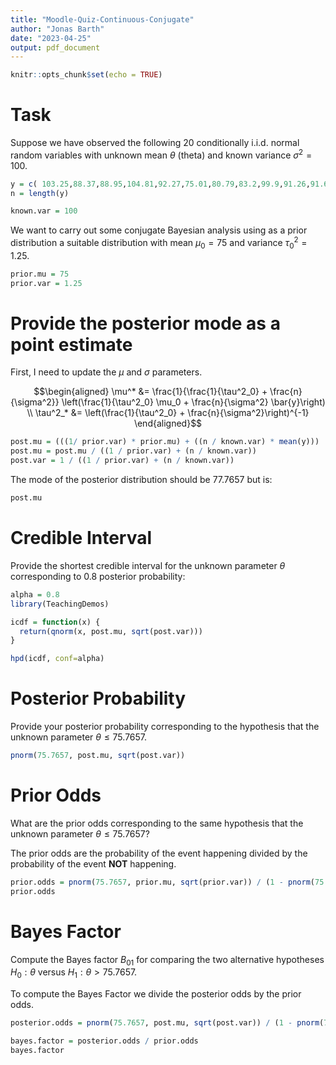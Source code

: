```yaml
---
title: "Moodle-Quiz-Continuous-Conjugate"
author: "Jonas Barth"
date: "2023-04-25"
output: pdf_document
---
```


```r
knitr::opts_chunk$set(echo = TRUE)
```

# Task
Suppose we have observed the following 20 conditionally i.i.d. normal random variables with unknown mean $\theta$ (theta) and known variance $\sigma^2=100$.

```r
y = c( 103.25,88.37,88.95,104.81,92.27,75.01,80.79,83.2,99.9,91.26,91.67,88.77,82.1,105.53,92.64,67.99,94.67,82.93,76.98,85.48)
n = length(y)

known.var = 100
```

We want to carry out some conjugate Bayesian analysis using as a prior distribution a suitable distribution with mean $\mu_0 = 75$ and variance $\tau^2_0 = 1.25$.

```r
prior.mu = 75
prior.var = 1.25
```


# Provide the posterior mode as a point estimate
First, I need to update the $\mu$ and $\sigma$ parameters.

$$\begin{aligned}
\mu^* &= \frac{1}{\frac{1}{\tau^2_0} + \frac{n}{\sigma^2}} \left(\frac{1}{\tau^2_0} \mu_0 + \frac{n}{\sigma^2} \bar{y}\right) \\
\tau^2_* &= \left(\frac{1}{\tau^2_0} + \frac{n}{\sigma^2}\right)^{-1}
\end{aligned}$$

```r
post.mu = (((1/ prior.var) * prior.mu) + ((n / known.var) * mean(y)))
post.mu = post.mu / ((1 / prior.var) + (n / known.var))
post.var = 1 / ((1 / prior.var) + (n / known.var))
```

The mode of the posterior distribution should be $77.7657$ but is:
```r
post.mu
```

# Credible Interval 
Provide the shortest credible interval for the unknown parameter $\theta$ corresponding to 0.8 posterior probability:

```r
alpha = 0.8
library(TeachingDemos)

icdf = function(x) {
  return(qnorm(x, post.mu, sqrt(post.var)))
}

hpd(icdf, conf=alpha)
```
# Posterior Probability
Provide your posterior probability corresponding to the hypothesis that the unknown parameter $\theta \le 75.7657$.

```r
pnorm(75.7657, post.mu, sqrt(post.var))
```

# Prior Odds
What are the prior odds corresponding to the same hypothesis that the unknown parameter $\theta \le 75.7657$?

The prior odds are the probability of the event happening divided by the probability of the event **NOT** happening.
```r
prior.odds = pnorm(75.7657, prior.mu, sqrt(prior.var)) / (1 - pnorm(75.7657, prior.mu, sqrt(prior.var)))
prior.odds
```

# Bayes Factor
Compute the Bayes factor $B_{01}$ for comparing the two alternative hypotheses $H_0: \theta$  versus $H_1: \theta > 75.7657$.

To compute the Bayes Factor we divide the posterior odds by the prior odds.

```r
posterior.odds = pnorm(75.7657, post.mu, sqrt(post.var)) / (1 - pnorm(75.7657, post.mu, sqrt(post.var)))

bayes.factor = posterior.odds / prior.odds
bayes.factor
```





